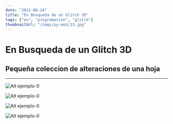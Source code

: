 ```yaml
---
date: "2022-06-24"
title: "En Busqueda de un Glitch 3D"
tags: ["es", "programacion", "glitch"]
thumbnailUrl: "/imgs/py-mod/13.jpg"
---
```


# En Busqueda de un Glitch 3D
## Pequeña coleccion de alteraciones de una hoja 

---

![Alt ejemplo-0](/imgs/py-mod/13.jpg)


![Alt ejemplo-0](/imgs/py-mod/12.jpg)

![Alt ejemplo-0](/imgs/py-mod/11.jpg)

![Alt ejemplo-0](/imgs/py-mod/2.jpg)

